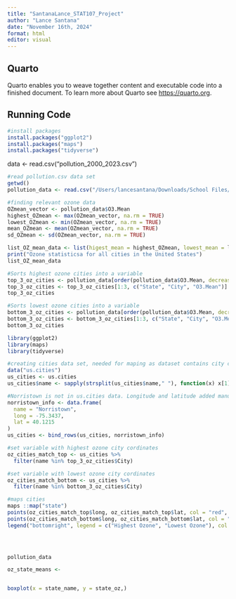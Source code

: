 ```yaml
---
title: "SantanaLance_STAT107_Project"
author: "Lance Santana"
date: "November 16th, 2024"
format: html
editor: visual
---
```


## Quarto

Quarto enables you to weave together content and executable code into a finished document. To learn more about Quarto see <https://quarto.org>.

## Running Code

```r
#install packages
install.packages("ggplot2")
install.packages("maps")
install.packages("tidyverse")
```

data \<- read.csv("pollution_2000_2023.csv")

```r
#read pollution.csv data set
getwd()
pollution_data <- read.csv("/Users/lancesantana/Downloads/School Files/Active Files/STAT_107 Files/STAT_107_Git_Files/Stats107_Project/pollution_2000_2023.csv")
```

```r
#finding relevant ozone data
OZmean_vector <- pollution_data$O3.Mean
highest_OZmean <- max(OZmean_vector, na.rm = TRUE)
lowest_OZmean <- min(OZmean_vector, na.rm = TRUE)
mean_OZmean <- mean(OZmean_vector, na.rm = TRUE)
sd_OZmean <- sd(OZmean_vector, na.rm = TRUE)

list_OZ_mean_data <- list(higest_mean = highest_OZmean, lowest_mean = lowest_OZmean, mean_mean = mean_OZmean, sd = sd_OZmean)
print("Ozone statisticsa for all cities in the United States")
list_OZ_mean_data
```

```r
#Sorts highest ozone cities into a variable
top_3_oz_cities <- pollution_data[order(pollution_data$O3.Mean, decreasing = TRUE),]
top_3_oz_cities <- top_3_oz_cities[1:3, c("State", "City", "O3.Mean")]
top_3_oz_cities

#Sorts lowest ozone cities into a variable
bottom_3_oz_cities <- pollution_data[order(pollution_data$O3.Mean, decreasing = FALSE),]
bottom_3_oz_cities <- bottom_3_oz_cities[1:3, c("State", "City", "O3.Mean")]
bottom_3_oz_cities
```

```r
library(ggplot2)
library(maps)
library(tidyverse)

#creating cities data set, needed for maping as dataset contains city cordinates
data("us.cities")
us_cities <- us.cities
us_cities$name <- sapply(strsplit(us_cities$name," "), function(x) x[1])

#Norristown is not in us.cities data. Longitude and latitude added manually
norristown_info <- data.frame(
  name = "Norristown",
  long = -75.3437,
  lat = 40.1215 
)
us_cities <- bind_rows(us_cities, norristown_info)

#set variable with highest ozone city cordinates
oz_cities_match_top <- us_cities %>%
  filter(name %in% top_3_oz_cities$City)

#set variable with lowest ozone city cordinates
oz_cities_match_bottom <- us_cities %>%
  filter(name %in% bottom_3_oz_cities$City)

#maps cities 
maps ::map("state")
points(oz_cities_match_top$long, oz_cities_match_top$lat, col = "red", pch = 7)
points(oz_cities_match_bottom$long, oz_cities_match_bottom$lat, col = "blue", pch = 7)
legend("bottomright", legend = c("Highest Ozone", "Lowest Ozone"), col = c("red", "blue"), pch = c(7, 7), title = "Legend")

  



```

```r
pollution_data

oz_state_means <-


boxplot(x = state_name, y = state_oz,)
```
